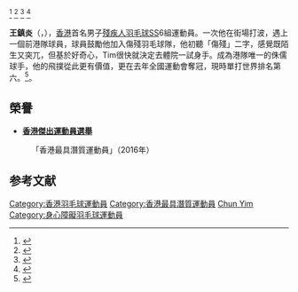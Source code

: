 {{noteTA|G1=Badminton}}
{{Infobox 羽球选手
| playername              = 王鎮炎<br/>{{lang|en|Wong Chun Yim, Tim}}
| image                   = 
| size                    = 
| caption                 = 
| birth_name              = 
| date_of_birth           = {{birth_date_and_age|1988|4|07}}
| place_of_birth          = {{BHKG}}
| height                  = {{height|m=1.36}}
| weight                  = {{weight|kg=45}}
| event                   = 男子單打、男子雙打
| country                 = {{HKG}}
| years_active            = 2
| handedness              = 右手
| coach                   = 
| current_ranking         = 第6位（男單）<br/>第1位（男雙）
| date_of_current_ranking = 2017年12月21日
| titles                  = 
| blank_label             = 　<!-- 此行勿移除 -->
| blank_data              = [https://bwfpara.tournamentsoftware.com/player-profile/2CCB9FCA-46F7-4DEE-87A7-D770E8A5AD36	BWF Tournamentsoftware]
| bwf_id                  = P98294
| updated                 = 2014年6月27日<ref>{{cite news|title=Players Classification Master List |url=http://www.bwfbadminton.org/file.aspx?id=685480&dl=1}}</ref>
}}
{{MedalTableTop|width=286px}}
{{MedalSport | 男子[[羽毛球|羽毛球]]SS6組}}
{{MedalCountry | {{HKG}}}}
{{MedalCompetition | [[殘疾人羽毛球世界錦標賽|殘疾人羽毛球世界錦標賽]]}}
{{MedalBronze| [[2017年殘疾人羽毛球世界錦標賽|2017年 蔚山]] | SS6男子單打 }}
{{MedalGold  | 2017年 蔚山 | SS6男子雙打 }}
{{MedalCompetition | [[美國殘疾人羽毛球國際賽|美國殘疾人羽毛球國際賽]]}}
{{MedalGold| [[2017_美國殘疾人羽毛球國際賽|2017年 科多拉泉]] | SS6男子單打 }}
{{MedalCompetition | [[日本殘疾人羽毛球國際賽|日本殘疾人羽毛球國際賽]]}}
{{MedalBronze| [[2017年日本殘疾人羽毛球國際賽|2017年 東京]] | SS6男子單打 }}
{{MedalSilver| 2017年 東京 | SS6男子雙打 }}
{{MedalCompetition | [[愛爾蘭殘疾人羽毛球國際賽|愛爾蘭殘疾人羽毛球國際賽]]}}
{{MedalBronze| [[2017年愛爾蘭殘疾人羽毛球國際賽|2017年 都柏林]] | SS6男子單打 }}
{{MedalGold  | 2017年 都柏林 | SS6男子雙打 }}
{{MedalCompetition | [[泰國殘疾人羽毛球國際賽|泰國殘疾人羽毛球國際賽]]}}
{{MedalGold  | [[2017年泰國殘疾人羽毛球國際賽|2017年 曼谷]] | SS6男子單打 }}
{{MedalGold  | 2017年 曼谷 | SS6男子雙打 }}
{{MedalCompetition | [[西班牙殘疾人羽毛球國際賽|西班牙殘疾人羽毛球國際賽]]}}
{{MedalBronze| [[2017年西班牙殘疾人羽毛球國際賽|2017年 西班牙]] | SS6男子單打 }}
{{MedalSilver| 2017年 西班牙 | SS6男子雙打 }}
{{MedalCompetition | [[亞洲殘疾人羽毛球錦標賽|亞洲殘疾人羽毛球錦標賽]]}}
{{MedalSilver| [[2016年亞洲殘疾人羽毛球錦標賽|2016年 北京]] | SS6男子單打 }}
{{MedalGold  | 2016年 北京 | SS6男子雙打 }}
{{MedalCompetition | [[中華人民共和國殘疾人羽毛球錦標賽|中華人民共和國殘疾人羽毛球錦標賽]]}}
{{MedalGold  | 2016年 廣州 | SS6男子單打 }}
{{MedalCompetition | [[愛爾蘭殘疾人羽毛球國際賽|愛爾蘭殘疾人羽毛球國際賽]]}}
{{MedalBronze| [[2016年愛爾蘭殘疾人羽毛球國際賽|2016年 愛爾蘭]] | SS6男子單打 }}
{{MedalBronze| 2016年 愛爾蘭 | SS6男子雙打 }}
{{MedalCompetition | [[中華人民共和國殘疾人運動會|中華人民共和國殘疾人運動會]]}}
{{MedalGold  | [[2015年中華人民共和國第九屆殘疾人運動會|2015年 四川]] | SS6男子單打 }} <ref>{{cite news|title=羽毛球運動員王鎮炎在中華人民共和國第九屆殘疾人運動會 - 第三階段奪1面金牌|url=http://www.hksi.org.hk/hksdb/html/pdf/sb/10_15/sb_c.html#1|accessdate=2016-01-24|archive-date=2020-11-29|archive-url=https://web.archive.org/web/20201129051951/https://www.hksi.org.hk/hksdb/html/pdf/sb/10_15/sb_c.html#1|dead-url=no}}</ref>
{{MedalCompetition | [[愛爾蘭殘疾人羽毛球國際賽|愛爾蘭殘疾人羽毛球國際賽]]}}
{{MedalSilver| [[2015年愛爾蘭殘疾人羽毛球國際賽|2015年 都柏林]] | SS6男子單打 }}<ref>{{cite news|title=港將揚威殘疾人羽毛球國際賽奪3金2銀|url=http://www.hongkongsport.org/?p=10891}}</ref>
{{MedalSilver| 2015年 都柏林 | SS6男子雙打 }}
{{MedalCompetition | [[西班牙殘疾人羽毛球國際賽|西班牙殘疾人羽毛球國際賽]]}}
{{MedalBronze| [[2015年第五屆西班牙殘疾人羽毛球國際賽|2015年 西班牙]] | SS6男子單打 }}<ref>{{cite news|title=西班牙羽毛球賽港隊奪1銀3銅|url=http://www.hkparalympic.org/web/index.php?page=&id=295|accessdate=2016-01-24|archive-date=2016-03-29|archive-url=https://web.archive.org/web/20160329205938/http://www.hkparalympic.org/web/index.php?page=&id=295|dead-url=no}}</ref>
{{MedalBronze| 2015年 西班牙 | SS6男子雙打 }}
{{MedalCompetition | [[英格蘭殘疾人羽毛球錦標賽|英格蘭殘疾人羽毛球錦標賽]]}}
{{MedalBronze| [[2014年英格蘭殘疾人羽毛球錦標賽|2014年 拉夫堡]] | SS6男子單打 }}<ref>{{cite news|title=香港殘疾人士羽毛球隊揚威英國|url=http://hk.on.cc/hk/bkn/cnt/sport/20140702/bkn-20140702172824965-0702_00882_001.html}}</ref>
{{MedalBronze| 2014年 拉夫堡 | SS6男子雙打 }}
{{MedalBottom}}

'''王鎮炎'''（{{lang|en|Wong Chun Yim, Tim}}，{{bd|1988年|4月7日|||CatIdx=W王}}），[[香港|香港]]首名男子[[殘疾人羽毛球|殘疾人羽毛球]]SS6組運動員。一次他在街場打波，遇上一個前港隊球員，球員鼓勵他加入傷殘羽毛球隊，他初聽「傷殘」二字，感覺既陌生又突兀，但基於好奇心，Tim很快就決定去體院一試身手。成為港隊唯一的侏儒球手，他的飛撲從此更有價值，更在去年全國運動會奪冠，現時單打世界排名第六。<ref>{{cite news|title=中年發光全力扣殺 傷殘靠意志為港爭光|url=http://nextplus.nextmedia.com/news/spot/20160124/337131|accessdate=2016-01-24|archive-date=2016-02-01|archive-url=https://web.archive.org/web/20160201223328/http://nextplus.nextmedia.com/news/spot/20160124/337131|dead-url=no}}</ref>。

==榮譽==
*'''[[香港傑出運動員選舉|香港傑出運動員選舉]]'''
:「香港最具潛質運動員」（2016年）

== 参考文献 ==
{{reflist}}

{{DEFAULTSORT:Wong Chun Yim}}
[[Category:香港羽毛球運動員|Category:香港羽毛球運動員]]
[[Category:香港最具潛質運動員|Category:香港最具潛質運動員]]
[[Category:王姓|Chun Yim]]
[[Category:身心障礙羽毛球運動員|Category:身心障礙羽毛球運動員]]